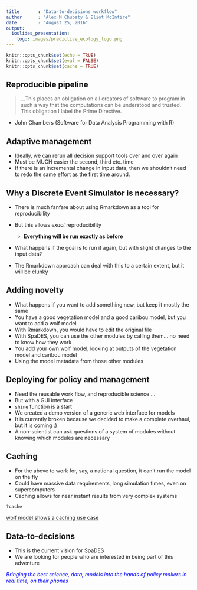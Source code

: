 ```yaml
---
title       : "Data-to-decisions workflow"
author      : "Alex M Chubaty & Eliot McIntire"
date        : "August 25, 2016"
output:
  ioslides_presentation:
    logo: images/predictive_ecology_logo.png
---
```


```r
knitr::opts_chunk$set(echo = TRUE)
knitr::opts_chunk$set(eval = FALSE)
knitr::opts_chunk$set(cache = TRUE)
```

## Reproducible pipeline

> …This places an obligation on all creators of software to program in such a
way that the computations can be understood and trusted. This obligation I label the Prime Directive.

- John Chambers (Software for Data Analysis Programming with R)

## Adaptive management

- Ideally, we can rerun all decision support tools over and over again
- Must be MUCH easier the second, third etc. time
- If there is an incremental change in input data, then we shouldn't need to redo the same effort as the first time around.

## Why a Discrete Event Simulator is necessary?

- There is much fanfare about using Rmarkdown as a tool for reproducibility
- But this allows *exact* reproducibility

    - **Everything will be run exactly as before**
    
- What happens if the goal is to run it again, but with slight changes to the input data?
- The Rmarkdown approach can deal with this to a certain extent, but it will be clunky

## Adding novelty

- What happens if you want to add something new, but keep it mostly the same
- You have a good vegetation model and a good caribou model, but you want to add a wolf model
- With Rmarkdown, you would have to edit the original file
- With SpaDES, you can use the other modules by calling them... no need to know how they work
- You add your own wolf model, looking at outputs of the vegetation model and caribou model
- Using the model metadata from those other modules

## Deploying for policy and management

- Need the reusable work flow, and reproducible science ...
- But with a GUI interface
- `shine` function is a start
- We created a demo version of a generic web interface for models
- It is currently broken because we decided to make a complete overhaul, but it is coming :)
- A non-scientist can ask questions of a system of modules without knowing which modules are necessary


## Caching

- For the above to work for, say, a national question, it can't run the model on the fly
- Could have massive data requirements, long simulation times, even on supercomputers
- Caching allows for near instant results from very complex systems

```r
?cache
```

[wolf model shows a caching use case](http://htmlpreview.github.io/?https://github.com/PredictiveEcology/SpaDES-modules/blob/master/modules/wolfAlps/wolfAlps.html)

## Data-to-decisions

- This is the current vision for SpaDES
- We are looking for people who are interested in being part of this adventure

<div class="centered" style="color:#0000FF">*Bringing the best science, data, models into the hands of policy makers in real time, on their phones*</div>




